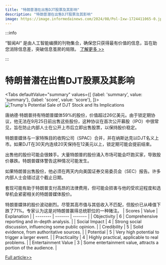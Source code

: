 ```yaml
---
title: "特朗普潜在出售DJT股票及其影响"
description: "特朗普潜在出售DJT股票及其影响"
image: https://image.informedainews.com/2024/08/Pol-Ixw-1724411065-0.jpg
---
```



:::info

“智闻AI“ 是由人工智能编撰的刊物集合，确保您只获得最有价值的信息，旨在助您消除信息差，突破信息茧房的局限。  [了解更多 >>](/)

:::

# 特朗普潜在出售DJT股票及其影响


<Tabs
	defaultValue="summary"
	values={[
	{label: 'summary', value: 'summary'},
	{label: 'score', value: 'score'},
]}>
<TabItem value="summary">
<img
  src="https://image.informedainews.com/2024/08/Pol-Ixw-1724411065-0.jpg"
  alt="Trump's Potential Sale of DJT Stock and Its Implications"
/>



唐纳德·特朗普持有特朗普媒体59%的股份，价值超过26亿美元。由于锁定期协议，他无法在9月25日前出售这些股份，这种协议在首次公开募股（IPO）中很常见，旨在防止内部人士在公开上市后立即出售股票，以保持股价稳定。

特朗普媒体与一家特殊目的收购公司（SPAC）合并，并在纳斯达克以DJT名义上市。如果DJT在30天内连续20天保持在12美元以上，锁定期可能会提前结束。

出售他的股份可能会很棘手。大量特朗普的股份涌入市场可能会吓跑买家，导致股价暴跌。特朗普媒体警告这种情况可能发生。

如果特朗普出售股份，他必须在两天内向美国证券交易委员会（SEC）报告。许多内部人士会错过这个截止日期。

套现可能有助于特朗普支付高昂的法律费用，但可能会损害与他的受欢迎程度和选举机会紧密相关的特朗普媒体股价。

特朗普媒体的股价波动剧烈。尽管其高市值与其低收入不匹配，但股价已从峰值下跌了71%。专家认为这是对特朗普赢得总统职位的一种赌注。
</TabItem>
<TabItem value="score">
	| Scores     | Value   | Explanation |
	| -------- | ------- | ------- |
	| Objectivity  | 6    | Comprehensive reporting and in-depth analysis.    |
	| Social Impact | 4     | Strong social discussion, influencing some public opinion.    |
	| Credibility    | 5    | Solid evidence, from authoritative sources.    |
	| Potential    | 5    | Very high potential to trigger a larger event.    |
	| Practicality    | 4    | Highly practical, applicable to real problems.    |
	| Entertainment Value    | 3    | Some entertainment value, attracts a portion of the audience.    |
</TabItem>
</Tabs>

[Full article>>](https://www.cnbc.com/2024/08/22/trump-djt-stock-sell-off-media.html)
